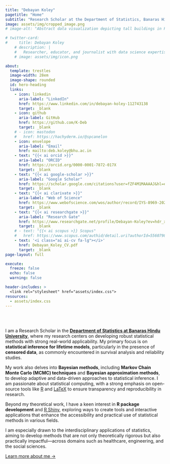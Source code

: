 ```yaml
---
title: "Debayan Koley"
pagetitle: "Home"
subtitle: "Research Scholar at the Department of Statistics, Banaras Hindu University"
image: assets/img/cropped_image.png
# image-alt: "Abstract data visualization depicting tall buildings in Philadelphia as a circle. The text inside the circle reads Philadelphia Skyline"

# twitter-card:
#     title: Debayan Koley
    # description: |
    #   Researcher, educator, and journalist with data science expertise.
    # image: assets/img/icon.png

about:
  template: trestles
  image-width: 28em
  image-shape: rounded
  id: hero-heading
  links:
    - icon: linkedin
      aria-label: "LinkedIn"
      href: https://www.linkedin.com/in/debayan-koley-112743138
      target: _blank
    - icon: github
      aria-label: GitHub
      href: https://github.com/K-Deb
      target: _blank
    # - icon: mastodon
    #   href: https://hachyderm.io/@spcanelon
    - icon: envelope
      aria-label: "Email"
      href: mailto:deb.koley@bhu.ac.in
    - text: "{{< ai orcid >}}"
      aria-label: "ORCID"
      href: https://orcid.org/0000-0001-7872-017X
      target: _blank
    - text: "{{< ai google-scholar >}}"
      aria-label: "Google Scholar"
      href: https://scholar.google.com/citations?user=fZF4M1MAAAAJ&hl=en
      target: _blank
    - text: "{{< ai clarivate >}}"
      aria-label: "Web of Science"
      href: https://www.webofscience.com/wos/author/record/IYS-8969-2023
      target: _blank
    - text: "{{< ai researchgate >}}"
      aria-label: "Research Gate"
      href: https://www.researchgate.net/profile/Debayan-Koley?ev=hdr_xprf
      target: _blank
    # - text: "{{< ai scopus >}} Scopus"
    #   href: https://www.scopus.com/authid/detail.uri?authorId=55607981900
    - text: '<i class="ai ai-cv fa-lg"></i>'
      href: Debayan_Koley_CV.pdf
      target: _blank
page-layout: full

execute: 
  freeze: false
  echo: false
  warning: false

header-includes: >
  <link rel="stylesheet" href="assets/index.css">
resources:
  - assets/index.css
---
```


<br><br>

::: {#hero-heading}
I am a Research Scholar in the [**Department of Statistics at Banaras Hindu University**](https://bhu.ac.in/Site/UnitHomeTemplate/1_159_487_Department-of-Statistics-Home), where my research centers on developing robust statistical methods with strong real-world applicability. My primary focus is on **statistical inference for lifetime models**, particularly in the presence of **censored data**, as commonly encountered in survival analysis and reliability studies.

My work also delves into **Bayesian methods**, including **Markov Chain Monte Carlo (MCMC) techniques** and **Bayesian approximation methods**, to develop adaptive and data-driven approaches to statistical inference. I am passionate about statistical computing, with a strong emphasis on open-source tools like [R](https://www.r-project.org/) and [LaTeX](https://www.latex-project.org/) to ensure transparency and reproducibility in research.

Beyond my theoretical work, I have a keen interest in **R package development** and [R Shiny](https://shiny.posit.co/), exploring ways to create tools and interactive applications that enhance the accessibility and practical use of statistical methods in various fields.

I am especially drawn to the interdisciplinary applications of statistics, aiming to develop methods that are not only theoretically rigorous but also practically impactful—across domains such as healthcare, engineering, and the social sciences.

[Learn more about me &rarr;](about.qmd){.about-links .subtitle}
:::

<!-- hero-heading -->
